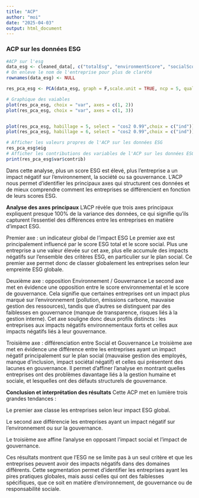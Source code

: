 ```yaml
---
title: "ACP"
author: "moi"
date: "2025-04-03"
output: html_document
---
```


### ACP sur les données ESG

```r
#ACP sur l'esg
data_esg <- cleaned_data[, c("totalEsg", "environmentScore", "socialScore", "governanceScore","esgPerformance","sector")]
# On enleve le nom de l'entreprise pour plus de clarété
rownames(data_esg) <- NULL

res_pca_esg <- PCA(data_esg, graph = F,scale.unit = TRUE, ncp = 5, quali.sup = c(5,6))

# Graphique des vaiables
plot(res_pca_esg, choix = "var", axes = c(1, 2))
plot(res_pca_esg, choix = "var", axes = c(1, 3))


plot(res_pca_esg, habillage = 5, select = "cos2 0.99",choix = c("ind"))
plot(res_pca_esg, habillage = 6, select = "cos2 0.99",choix = c("ind"))

```

```r
# Afficher les valeurs propres de l'ACP sur les données ESG
res_pca_esg$eig
# Afficher les contributions des variables de l'ACP sur les données ESG
print(res_pca_esg$var$contrib)
```
Dans cette analyse, plus un score ESG est élevé, plus l’entreprise a un impact négatif sur l’environnement, la société ou sa gouvernance. L’ACP nous permet d’identifier les principaux axes qui structurent ces données et de mieux comprendre comment les entreprises se différencient en fonction de leurs scores ESG.

**Analyse des axes principaux**
L’ACP révèle que trois axes principaux expliquent presque 100% de la variance des données, ce qui signifie qu’ils capturent l’essentiel des différences entre les entreprises en matière d’impact ESG.

Premier axe : un indicateur global de l’impact ESG
Le premier axe est principalement influencé par le score ESG total et le score social. Plus une entreprise a une valeur élevée sur cet axe, plus elle accumule des impacts négatifs sur l’ensemble des critères ESG, en particulier sur le plan social. Ce premier axe permet donc de classer globalement les entreprises selon leur empreinte ESG globale.

Deuxième axe : opposition Environnement / Gouvernance
Le second axe met en évidence une opposition entre le score environnemental et le score de gouvernance. Cela signifie que certaines entreprises ont un impact plus marqué sur l’environnement (pollution, émissions carbone, mauvaise gestion des ressources), tandis que d’autres se distinguent par des faiblesses en gouvernance (manque de transparence, risques liés à la gestion interne). Cet axe souligne donc deux profils distincts : les entreprises aux impacts négatifs environnementaux forts et celles aux impacts négatifs liés à leur gouvernance.

Troisième axe : différenciation entre Social et Gouvernance
Le troisième axe met en évidence une différence entre les entreprises ayant un impact négatif principalement sur le plan social (mauvaise gestion des employés, manque d’inclusion, impact sociétal négatif) et celles qui présentent des lacunes en gouvernance. Il permet d’affiner l’analyse en montrant quelles entreprises ont des problèmes davantage liés à la gestion humaine et sociale, et lesquelles ont des défauts structurels de gouvernance.

**Conclusion et interprétation des résultats**
Cette ACP met en lumière trois grandes tendances :

Le premier axe classe les entreprises selon leur impact ESG global.

Le second axe différencie les entreprises ayant un impact négatif sur l’environnement ou sur la gouvernance.

Le troisième axe affine l’analyse en opposant l’impact social et l’impact de gouvernance.

Ces résultats montrent que l’ESG ne se limite pas à un seul critère et que les entreprises peuvent avoir des impacts négatifs dans des domaines différents. Cette segmentation permet d’identifier les entreprises ayant les pires pratiques globales, mais aussi celles qui ont des faiblesses spécifiques, que ce soit en matière d’environnement, de gouvernance ou de responsabilité sociale.
